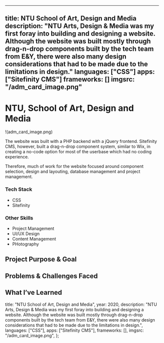 ---

title: NTU School of Art, Design and Media
description: "NTU Arts, Design & Media was my first foray into building and designing a website. Although the website was built mostly through drag-n-drop components built by the tech team from E&Y, there were also many design considerations that had to be made due to the limitations in design."
languages: ["CSS"]
apps: ["Sitefinity CMS"]
frameworks: []
imgsrc: "/adm_card_image.png"
--

# NTU, School of Art, Design and Media

!(adm_card_image.png)

The website was built with a PHP backend with a jQuery frontend. Sitefinity CMS, however, built a drag-n-drop component system, similar to Wix, in creating a no-code option for most of the userbase which had no coding experience.

Therefore, much of work for the website focused around component selection, design and layouting, database management and project management.

### Tech Stack

- CSS
- Sitefinity

### Other Skills

- Project Management
- UI/UX Design
- Content Management
- PHotography

## Project Purpose & Goal

## Problems & Challenges Faced

## What I’ve Learned

  title: "NTU School of Art, Design and Media",
  year: 2020,
  description:
    "NTU Arts, Design & Media was my first foray into building and designing a website. Although the website was built mostly through drag-n-drop components built by the tech team from E&Y, there were also many design considerations that had to be made due to the limitations in design.",
  languages: ["CSS"],
  apps: ["Sitefinity CMS"],
  frameworks: [],
  imgsrc: "/adm_card_image.png",
};
